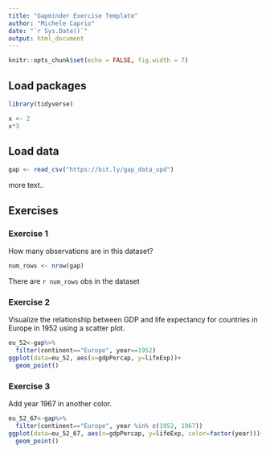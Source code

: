 ```yaml
---
title: "Gapminder Exercise Template"
author: "Michele Caprio"
date: "`r Sys.Date()`"
output: html_document
---
```


```r
knitr::opts_chunk$set(echo = FALSE, fig.width = 7)
```


## Load packages

```r
library(tidyverse)
```

```r
x <- 2
x*3
```

## Load data

```r
gap <- read_csv("https://bit.ly/gap_data_upd")
```

more text..

## Exercises

### Exercise 1

How many observations are in this dataset?

```r
num_rows <- nrow(gap)
```

There are `r num_rows` obs in the dataset


### Exercise 2

Visualize the relationship between GDP and life expectancy for 
countries in Europe in 1952 using a scatter plot.

```r
eu_52<-gap%>%
  filter(continent=="Europe", year==1952)
ggplot(data=eu_52, aes(x=gdpPercap, y=lifeExp))+
  geom_point()
```

### Exercise 3

Add year 1967 in another color.

```r
eu_52_67<-gap%>%
  filter(continent=="Europe", year %in% c(1952, 1967))
ggplot(data=eu_52_67, aes(x=gdpPercap, y=lifeExp, color=factor(year)))+
  geom_point()
```

